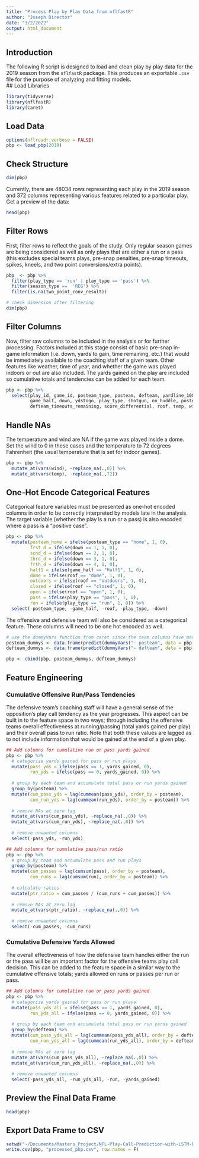 ```yaml
---
title: "Process Play by Play Data from nflfastR"
author: "Joseph Director"
date: "3/2/2022"
output: html_document
---
```


## Introduction 

The following R script is designed to load and clean play by play data for the 2019 season from the `nflfastR` package. This produces an exportable `.csv` file for the purpose of analyzing and fitting models.  
## Load Libraries

```r
library(tidyverse)
library(nflfastR)
library(caret)
```

## Load Data

```r
options(nflreadr.verbose = FALSE)
pbp <- load_pbp(2019)
```

## Check Structure

```r
dim(pbp)
```

Currently, there are 48034 rows representing each play in the 2019 season and 372 columns representing various features related to a particular play. Get a preview of the data:

```r
head(pbp)
```

## Filter Rows

First, filter rows to reflect the goals of the study. Only regular season games are being considered as well as only plays that are either a run or a pass (this excludes special teams plays, pre-snap penalties, pre-snap timeouts, spikes, kneels, and two point conversions/extra points). 

```r
pbp  <- pbp %>%
  filter(play_type == 'run' | play_type == 'pass') %>%
  filter(season_type ==  'REG') %>%
  filter(is.na(two_point_conv_result))

# check dimension after filtering
dim(pbp)
```

## Filter Columns

Now, filter raw columns to be included in the analysis or for further processing. Factors included at this stage consist of basic pre-snap in-game information (i.e. down, yards to gain, time remaining, etc.) that would be immediately available to the coaching staff of a given team. Other features like weather, time of year, and whether the game was played indoors or out are also included. The yards gained on the play are included so cumulative totals and tendencies can be added for each team. 

```r
pbp <- pbp %>%
  select(play_id, game_id, posteam_type, posteam, defteam, yardline_100, half_seconds_remaining,
         game_half, down, ydstogo, play_type, shotgun, no_huddle, posteam_timeouts_remaining,
         defteam_timeouts_remaining, score_differential, roof, temp, wind, yards_gained)
```

## Handle NAs

The temperature and wind are NA if the game was played inside a dome. Set the wind to 0 in these cases and the temperature to 72 degrees Fahrenheit (the usual temperature that is set for indoor games).

```r
pbp <- pbp %>%
  mutate_at(vars(wind), ~replace_na(.,0)) %>%
  mutate_at(vars(temp), ~replace_na(.,72))
```

## One-Hot Encode Categorical Features

Categorical feature variables must be presented as one-hot encoded columns in order to be correctly interpreted by models late in the analysis. The target variable (whether the play is a run or a pass) is also encoded where a pass is a "positive case". 

```r
pbp <- pbp %>%
  mutate(posteam_home = ifelse(posteam_type == "home", 1, 0),
         frst_d = ifelse(down == 1, 1, 0),
         scnd_d = ifelse(down == 2, 1, 0),
         thrd_d = ifelse(down == 3, 1, 0),
         frth_d = ifelse(down == 4, 1, 0),
         half1 = ifelse(game_half == "Half1", 1, 0),
         dome = ifelse(roof == "dome", 1, 0),
         outdoors = ifelse(roof == "outdoors", 1, 0),
         closed = ifelse(roof == "closed", 1, 0),
         open = ifelse(roof == "open", 1, 0),
         pass = ifelse(play_type == "pass", 1, 0),
         run = ifelse(play_type == "run", 1, 0)) %>%
  select(-posteam_type, -game_half, -roof, -play_type, -down)
```

The offensive and defensive team will also be considered as a categorical feature. These columns will need to be one hot encoded as well.

```r
# use the dummyVars function from caret since the team columns have many possible values
posteam_dummys <- data.frame(predict(dummyVars("~ posteam", data = pbp, fullRank = T), newdata = pbp))
defteam_dummys <- data.frame(predict(dummyVars("~ defteam", data = pbp, fullRank = T), newdata = pbp))

pbp <- cbind(pbp, posteam_dummys, defteam_dummys)
```


## Feature Engineering

### Cumulative Offensive Run/Pass Tendencies

The defensive team's coaching staff will have a general sense of the opposition's play call tendency as the year progresses. This aspect can be built in to the feature space in two ways; through including the offensive teams overall effectiveness at running/passing (total yards gained per play) and their overall pass to run ratio. Note that both these values are lagged as to not include information that would be gained at the end of a given play.  

```r
## Add columns for cumulative run or pass yards gained 
pbp <- pbp %>%
  # categorize yards gained for pass or run plays
  mutate(pass_yds = ifelse(pass == 1, yards_gained, 0),
         run_yds = ifelse(pass == 0, yards_gained, 0)) %>%
  
  # group by each team and accumulate total pass or run yards gained
  group_by(posteam) %>%
  mutate(cum_pass_yds = lag(cummean(pass_yds), order_by = posteam),
         cum_run_yds = lag(cummean(run_yds), order_by = posteam)) %>%
  
  # remove NAs at zero lag
  mutate_at(vars(cum_pass_yds), ~replace_na(.,0)) %>%
  mutate_at(vars(cum_run_yds), ~replace_na(.,0)) %>%
  
  # remove unwanted columns
  select(-pass_yds, -run_yds)
```


```r
## Add columns for cumulative pass/run ratio
pbp <- pbp %>%
  # group by team and accumulate pass and run plays 
  group_by(posteam) %>%
  mutate(cum_passes = lag(cumsum(pass), order_by = posteam),
         cum_runs = lag(cumsum(run), order_by = posteam)) %>%
  
  # calculate ratios
  mutate(ptr_ratio = cum_passes / (cum_runs + cum_passes)) %>%
  
  # remove NAs at zero lag
  mutate_at(vars(ptr_ratio), ~replace_na(.,0)) %>%
  
  # remove unwanted columns 
  select(-cum_passes, -cum_runs)
```

### Cumulative Defensive Yards Allowed

The overall effectiveness of how the defensive team handles either the run or the pass will be an important factor for the offensive teams play call decision. This can be added to the feature space in a similar way to the cumulative offensive totals; yards allowed on runs or passes per run or pass.  

```r
## Add columns for cumulative run or pass yards gained 
pbp <- pbp %>%
  # categorize yards gained for pass or run plays
  mutate(pass_yds_all = ifelse(pass == 1, yards_gained, 0),
         run_yds_all = ifelse(pass == 0, yards_gained, 0)) %>%
  
  # group by each team and accumulate total pass or run yards gained
  group_by(defteam) %>%
  mutate(cum_pass_yds_all = lag(cummean(pass_yds_all), order_by = defteam),
         cum_run_yds_all = lag(cummean(run_yds_all), order_by = defteam)) %>%
  
  # remove NAs at zero lag
  mutate_at(vars(cum_pass_yds_all), ~replace_na(.,0)) %>%
  mutate_at(vars(cum_run_yds_all), ~replace_na(.,0)) %>%
  
  # remove unwanted columns
  select(-pass_yds_all, -run_yds_all, -run, -yards_gained)
```

## Preview the Final Data Frame

```r
head(pbp)
```

## Export Data Frame to CSV

```r
setwd("~/Documents/Masters_Project/NFL-Play-Call-Prediction-with-LSTM-Neural-Networks/data")
write.csv(pbp, "processed_pbp.csv", row.names = F)
```








